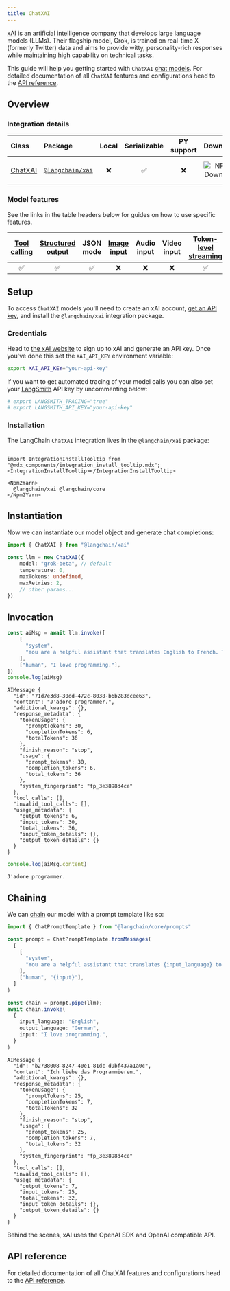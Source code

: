 ```yaml
---
title: ChatXAI
---
```


[xAI](https://x.ai/) is an artificial intelligence company that develops large language models (LLMs). Their flagship model, Grok, is trained on real-time X (formerly Twitter) data and aims to provide witty, personality-rich responses while maintaining high capability on technical tasks.

This guide will help you getting started with `ChatXAI` [chat models](/oss/concepts/chat_models). For detailed documentation of all `ChatXAI` features and configurations head to the [API reference](https://api.js.langchain.com/classes/_langchain_xai.ChatXAI.html).

## Overview

### Integration details

| Class | Package | Local | Serializable | PY support | Downloads | Version |
| :--- | :--- | :---: | :---: |  :---: | :---: | :---: |
| [ChatXAI](https://api.js.langchain.com/classes/_langchain_xai.ChatXAI.html) | [`@langchain/xai`](https://www.npmjs.com/package/@langchain/xai) | ❌ | ✅ | ❌ | ![NPM - Downloads](https://img.shields.io/npm/dm/@langchain/xai?style=flat-square&label=%20&) | ![NPM - Version](https://img.shields.io/npm/v/@langchain/xai?style=flat-square&label=%20&) |

### Model features

See the links in the table headers below for guides on how to use specific features.

| [Tool calling](/oss/how-to/tool_calling) | [Structured output](/oss/how-to/structured_output/) | JSON mode | [Image input](/oss/how-to/multimodal_inputs/) | Audio input | Video input | [Token-level streaming](/oss/how-to/chat_streaming/) | [Token usage](/oss/how-to/chat_token_usage_tracking/) | [Logprobs](/oss/how-to/logprobs/) |
| :---: | :---: | :---: | :---: |  :---: | :---: | :---: | :---: | :---: |
| ✅ | ✅ | ✅ | ❌ | ❌ | ❌ | ✅ | ✅ | ✅ |

## Setup

To access `ChatXAI` models you'll need to create an xAI account, [get an API key](https://console.x.ai/), and install the `@langchain/xai` integration package.

### Credentials

Head to [the xAI website](https://x.ai) to sign up to xAI and generate an API key. Once you've done this set the `XAI_API_KEY` environment variable:

```bash
export XAI_API_KEY="your-api-key"
```

If you want to get automated tracing of your model calls you can also set your [LangSmith](https://docs.smith.langchain.com/) API key by uncommenting below:

```bash
# export LANGSMITH_TRACING="true"
# export LANGSMITH_API_KEY="your-api-key"
```

### Installation

The LangChain `ChatXAI` integration lives in the `@langchain/xai` package:

```{=mdx}

import IntegrationInstallTooltip from "@mdx_components/integration_install_tooltip.mdx";
<IntegrationInstallTooltip></IntegrationInstallTooltip>

<Npm2Yarn>
  @langchain/xai @langchain/core
</Npm2Yarn>

```

## Instantiation

Now we can instantiate our model object and generate chat completions:

```typescript
import { ChatXAI } from "@langchain/xai"

const llm = new ChatXAI({
    model: "grok-beta", // default
    temperature: 0,
    maxTokens: undefined,
    maxRetries: 2,
    // other params...
})
```

## Invocation

```typescript
const aiMsg = await llm.invoke([
    [
      "system",
      "You are a helpful assistant that translates English to French. Translate the user sentence.",
    ],
    ["human", "I love programming."],
])
console.log(aiMsg)
```

```output
AIMessage {
  "id": "71d7e3d8-30dd-472c-8038-b6b283dcee63",
  "content": "J'adore programmer.",
  "additional_kwargs": {},
  "response_metadata": {
    "tokenUsage": {
      "promptTokens": 30,
      "completionTokens": 6,
      "totalTokens": 36
    },
    "finish_reason": "stop",
    "usage": {
      "prompt_tokens": 30,
      "completion_tokens": 6,
      "total_tokens": 36
    },
    "system_fingerprint": "fp_3e3898d4ce"
  },
  "tool_calls": [],
  "invalid_tool_calls": [],
  "usage_metadata": {
    "output_tokens": 6,
    "input_tokens": 30,
    "total_tokens": 36,
    "input_token_details": {},
    "output_token_details": {}
  }
}
```

```typescript
console.log(aiMsg.content)
```

```output
J'adore programmer.
```

## Chaining

We can [chain](/oss/how-to/sequence/) our model with a prompt template like so:

```typescript
import { ChatPromptTemplate } from "@langchain/core/prompts"

const prompt = ChatPromptTemplate.fromMessages(
  [
    [
      "system",
      "You are a helpful assistant that translates {input_language} to {output_language}.",
    ],
    ["human", "{input}"],
  ]
)

const chain = prompt.pipe(llm);
await chain.invoke(
  {
    input_language: "English",
    output_language: "German",
    input: "I love programming.",
  }
)
```

```output
AIMessage {
  "id": "b2738008-8247-40e1-81dc-d9bf437a1a0c",
  "content": "Ich liebe das Programmieren.",
  "additional_kwargs": {},
  "response_metadata": {
    "tokenUsage": {
      "promptTokens": 25,
      "completionTokens": 7,
      "totalTokens": 32
    },
    "finish_reason": "stop",
    "usage": {
      "prompt_tokens": 25,
      "completion_tokens": 7,
      "total_tokens": 32
    },
    "system_fingerprint": "fp_3e3898d4ce"
  },
  "tool_calls": [],
  "invalid_tool_calls": [],
  "usage_metadata": {
    "output_tokens": 7,
    "input_tokens": 25,
    "total_tokens": 32,
    "input_token_details": {},
    "output_token_details": {}
  }
}
```

Behind the scenes, xAI uses the OpenAI SDK and OpenAI compatible API.

## API reference

For detailed documentation of all ChatXAI features and configurations head to the [API reference](https://api.js.langchain.com/classes/_langchain_xai.ChatXAI.html).
